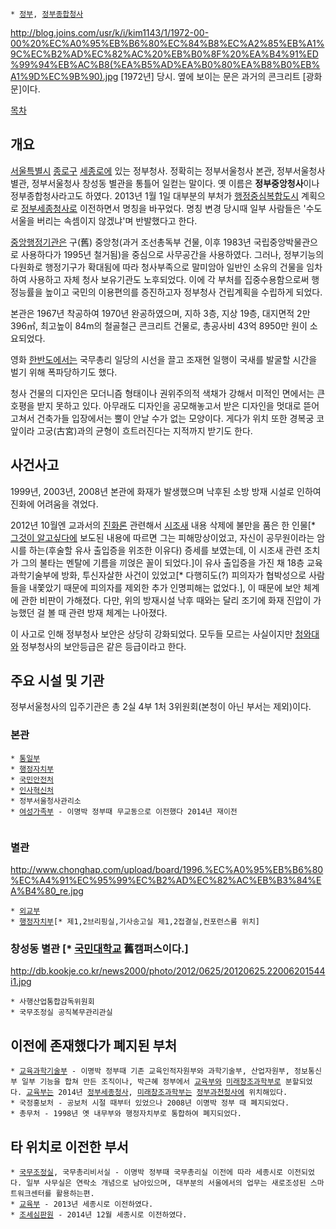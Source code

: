  * [[정부]], [[정부종합청사]]

http://blog.joins.com/usr/k/i/kim1143/1/1972-00-00%20%EC%A0%95%EB%B6%80%EC%84%B8%EC%A2%85%EB%A1%9C%EC%B2%AD%EC%82%AC%20%EB%B0%8F%20%EA%B4%91%ED%99%94%EB%AC%B8(%EA%B5%AD%EA%B0%80%EA%B8%B0%EB%A1%9D%EC%9B%90).jpg
[1972년] 당시. 옆에 보이는 문은 과거의 콘크리트 [광화문]이다.

[[목차]]
== 개요 ==
[[서울특별시]] [[종로구]] [[세종대로|세종로]]에 있는 정부청사. 정확히는 정부서울청사 본관, 정부서울청사 별관, 정부서울청사 창성동 별관을 통틀어 일컫는 말이다. 옛 이름은 '''정부중앙청사'''이나 정부종합청사라고도 하였다. 2013년 1월 1일 대부분의 부처가 [[행정중심복합도시]] 계획으로 [[정부세종청사]]로 이전하면서 명칭을 바꾸었다. 명칭 변경 당시때 일부 사람들은 '수도 서울을 버리는 속셈이지 않겠냐'며 반발했다고 한다.

[[중앙행정기관]]은 구(舊) 중앙청(과거 조선총독부 건물, 이후 1983년 국립중앙박물관으로 사용하다가 1995년 철거됨)을 중심으로 사무공간을 사용하였다. 그러나, 정부기능의 다원화로 행정기구가 확대됨에 따라 청사부족으로 말미암아 일반인 소유의 건물을 임차하여 사용하고 자체 청사 보유기관도 노후되었다. 이에 각 부처를 집중수용함으로써 행정능률을 높이고 국민의 이용편의를 증진하고자 정부청사 건립계획을 수립하게 되었다.

본관은 1967년 착공하여 1970년 완공하였으며, 지하 3층, 지상 19층, 대지면적 2만 396㎡, 최고높이 84m의 철골철근 콘크리트 건물로, 총공사비 43억 8950만 원이 소요되었다.

영화 [[한반도(영화)|한반도]]에서는 국무총리 일당의 시선을 끌고 조재현 일행이 국새를 발굴할 시간을 벌기 위해 폭파당하기도 했다.

청사 건물의 디자인은 모더니즘 형태이나 권위주의적 색채가 강해서 미적인 면에서는 큰 호평을 받지 못하고 있다. 아무래도 디자인을 공모해놓고서 받은 디자인을 멋대로 뜯어고쳐서 건축가들 입장에서는 뿔이 안날 수가 없는 모양이다. 게다가 위치 또한 경복궁 코앞이라 고궁(古宮)과의 균형이 흐트러진다는 지적까지 받기도 한다.

== 사건사고 ==
1999년, 2003년, 2008년 본관에 화재가 발생했으며 낙후된 소방 방재 시설로 인하여 진화에 어려움을 겪었다.

2012년 10월엔 교과서의 [[진화론]] 관련해서 [[시조새]] 내용 삭제에 불만을 품은 한 인물[* [[그것이 알고싶다]]에 보도된 내용에 따르면 그는 피해망상이었고, 자신이 공무원이라는 암시를 하는(후술할 유사 출입증을 위조한 이유다) 증세를 보였는데, 이 시조새 관련 조치가 그의 불타는 멘탈에 기름을 끼얹은 꼴이 되었다.]이 유사 출입증을 가진 채 18층 교육과학기술부에 방화, 투신자살한 사건이 있었고[* 다행히도(?) 피의자가 협박성으로 사람들을 내쫓았기 때문에 피의자를 제외한 추가 인명피해는 없었다.], 이 때문에 보안 체계에 관한 비판이 가해졌다. 다만, 위의 방재시설 낙후 때와는 달리 조기에 화재 진압이 가능했던 걸 볼 때 관련 방재 체계는 나아졌다.  

이 사고로 인해 정부청사 보안은 상당히 강화되었다. 모두들 모르는 사실이지만 [[청와대]]와 정부청사의 보안등급은 같은 등급이라고 한다.

== 주요 시설 및 기관 ==
정부서울청사의 입주기관은 총 2실 4부 1처 3위원회(본청이 아닌 부서는 제외)이다. 

=== 본관 ===
 * [[통일부]]
 * [[행정자치부]]
 * [[국민안전처]]
 * [[인사혁신처]]
 * 정부서울청사관리소
 * [[여성가족부]] - 이명박 정부때 무교동으로 이전했다 2014년 재이전
  
=== 별관 ===
http://www.chonghap.com/upload/board/1996.%EC%A0%95%EB%B6%80%EC%A4%91%EC%95%99%EC%B2%AD%EC%82%AC%EB%B3%84%EA%B4%80_re.jpg
 * [[외교부]]
 * [[행정자치부]][* 제1,2브리핑실,기사송고실 제1,2접결실,컨포런스룸 위치]

=== 창성동 별관 [* [[국민대학교]] 舊캠퍼스이다.] ===
http://db.kookje.co.kr/news2000/photo/2012/0625/20120625.22006201544i1.jpg
 * 사행산업통합감독위원회
 * 국무조정실 공직복무관리관실

== 이전에 존재했다가 폐지된 부처 == 
 * [[교육과학기술부]] - 이명박 정부때 기존 교육인적자원부와 과학기술부, 산업자원부, 정보통신부 일부 기능을 합쳐 만든 조직이나, 박근혜 정부에서 [[교육부]]와 [[미래창조과학부]]로 분할되었다. [[교육부]]는 2014년 [[정부세종청사]], [[미래창조과학부]]는 [[정부과천청사]]에 위치해있다. 
 * 국정홍보처 - 공보처 시절 때부터 있었으나 2008년 이명박 정부 때 폐지되었다. 
 * 총무처 - 1998년 옛 내무부와 행정자치부로 통합하여 폐지되었다. 

== 타 위치로 이전한 부서 ==
 * [[국무조정실]], 국무총리비서실 - 이명박 정부때 국무총리실 이전에 따라 세종시로 이전되었다. 일부 사무실은 연락소 개념으로 남아있으며, 대부분의 서울에서의 업무는 새로조성된 스마트워크센터를 활용하는편.
 * [[교육부]] - 2013년 세종시로 이전하였다.
 * [[조세심판원]] - 2014년 12월 세종시로 이전하였다.

